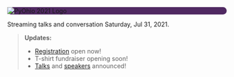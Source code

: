 <Seo title="PyOhio 2021" />

<div style="background-color: #502962; border-radius: 40px">
  <img
    alt="PyOhio 2021 Logo"
    src="../assets/pyohio-2021-logo-transparent.png"
  />
</div>

Streaming talks and conversation Saturday, Jul 31, 2021.

> **Updates:**
>
> - [Registration](/participate/register) open now!
> - T-shirt fundraiser opening soon!
> - [Talks](/program/talks) and [speakers](/program/speakers) announced!
